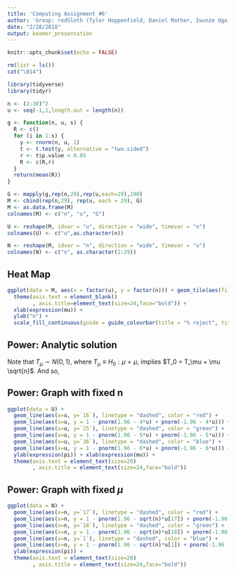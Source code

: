 ```yaml
---
title: 'Computing Assignment #6'
author: 'Group: redSloth (Tyler Hoppenfield, Daniel Mather, Iwunze Ugo)'
date: "2/28/2018"
output: beamer_presentation
---
```


```r
knitr::opts_chunk$set(echo = FALSE)
```

```r
rm(list = ls())
cat("\014")

library(tidyverse)
library(tidyr)

n <- (2:30)^2
u <- seq(-1,1,length.out = length(n))

g <- function(n, u, s) {
  R <- c()
  for (i in 1:s) {
    y <- rnorm(n, u, 1)
    t <- t.test(y, alternative = "two.sided")
    r <- t$p.value < 0.05
    R <- c(R,r)
  }
  return(mean(R))
}

G <- mapply(g,rep(n,29),rep(u,each=29),100)
M <- cbind(rep(n,29), rep(u, each = 29), G)
M <- as.data.frame(M)
colnames(M) <- c("n", "u", "G")

U <- reshape(M, idvar = "u", direction = "wide", timevar = "n")
colnames(U) <- c("u",as.character(n))

N <- reshape(M, idvar = "n", direction = "wide", timevar = "u")
colnames(N) <- c("n", as.character(1:29))
```

## Heat Map
```r
ggplot(data = M, aes(x = factor(u), y = factor(n))) + geom_tile(aes(fill = G)) + 
  theme(axis.text = element_blank()
        , axis.title=element_text(size=24,face="bold")) + 
  xlab(expression(mu)) + 
  ylab("n") + 
  scale_fill_continuous(guide = guide_colourbar(title = "% reject", title.position="left"), limits=c(0, 1))
```

## Power: Analytic solution
Note that $T_\mu \sim N(0,1)$, where $T_\mu \equiv H_0: \mu = \mu$, implies $T_0 = T_\mu + \mu \sqrt{n}$. And so,
\begin{align*}
\pi (\mu, n) &= Pr(T_0 > 1.96 | \mu, n) \\
&= Pr(T_\mu + \mu \sqrt{n} > 1.96 | \mu, n) \\
&= 1 - Pr(T_\mu < 1.96 - \mu \sqrt{n} | \mu, n) + Pr(T_\mu < -1.96 - \mu \sqrt{n} | \mu, n) \\
\pi (\mu, n) &= 1 - \Phi(1.96 - \mu \sqrt{n}) + \Phi(-1.96 - \mu \sqrt{n})
\end{align*}

## Power: Graph with fixed n
```r
ggplot(data = U) +
  geom_line(aes(x=u, y=`16`), linetype = "dashed", color = "red") + 
  geom_line(aes(x=u, y = 1 - pnorm(1.96 - 4*u) + pnorm(-1.96 - 4*u))) +
  geom_line(aes(x=u, y=`25`), linetype = "dashed", color = "green") + 
  geom_line(aes(x=u, y = 1 - pnorm(1.96 - 5*u) + pnorm(-1.96 - 5*u))) +
  geom_line(aes(x=u, y=`36`), linetype = "dashed", color = "blue") + 
  geom_line(aes(x=u, y = 1 - pnorm(1.96 - 6*u) + pnorm(-1.96 - 6*u))) + 
  ylab(expression(pi)) + xlab(expression(mu)) + 
  theme(axis.text = element_text(size=20)
        , axis.title = element_text(size=24,face="bold"))
```

## Power: Graph with fixed $\mu$
```r
ggplot(data = N) +
  geom_line(aes(x=n, y=`17`), linetype = "dashed", color = "red") + 
  geom_line(aes(x=n, y = 1 - pnorm(1.96 - sqrt(n)*u[17]) + pnorm(-1.96 - sqrt(n)*u[17]))) +
  geom_line(aes(x=n, y=`18`), linetype = "dashed", color = "green") + 
  geom_line(aes(x=n, y = 1 - pnorm(1.96 - sqrt(n)*u[18]) + pnorm(-1.96 - sqrt(n)*u[18]))) +
  geom_line(aes(x=n, y=`1`), linetype = "dashed", color = "blue") + 
  geom_line(aes(x=n, y = 1 - pnorm(1.96 - sqrt(n)*u[1]) + pnorm(-1.96 - sqrt(n)*u[1]))) +
  ylab(expression(pi)) + 
  theme(axis.text = element_text(size=20)
        , axis.title = element_text(size=24,face="bold"))
```